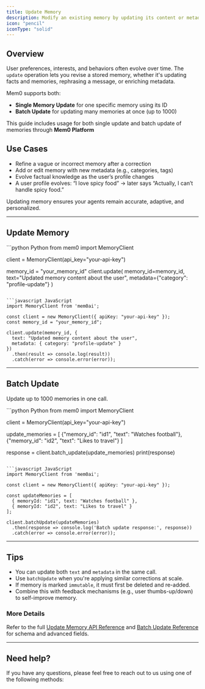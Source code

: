 ```yaml
---
title: Update Memory
description: Modify an existing memory by updating its content or metadata.
icon: "pencil"
iconType: "solid"
---
```


<Snippet file="blank-notif.mdx" />

## Overview

User preferences, interests, and behaviors often evolve over time. The `update` operation lets you revise a stored memory, whether it's updating facts and memories, rephrasing a message, or enriching metadata.

Mem0 supports both:
- **Single Memory Update** for one specific memory using its ID
- **Batch Update** for updating many memories at once (up to 1000)

This guide includes usage for both single update and batch update of memories through **Mem0 Platform**


## Use Cases

- Refine a vague or incorrect memory after a correction
- Add or edit memory with new metadata (e.g., categories, tags)
- Evolve factual knowledge as the user’s profile changes
- A user profile evolves: “I love spicy food” → later says “Actually, I can’t handle spicy food.”

Updating memory ensures your agents remain accurate, adaptive, and personalized.

---

## Update Memory

<CodeGroup>
```python Python
from mem0 import MemoryClient

client = MemoryClient(api_key="your-api-key")

memory_id = "your_memory_id"
client.update(
    memory_id=memory_id,
    text="Updated memory content about the user",
    metadata={"category": "profile-update"}
)
```

```javascript JavaScript
import MemoryClient from 'mem0ai';

const client = new MemoryClient({ apiKey: "your-api-key" });
const memory_id = "your_memory_id";

client.update(memory_id, {
  text: "Updated memory content about the user",
  metadata: { category: "profile-update" }
})
  .then(result => console.log(result))
  .catch(error => console.error(error));
```
</CodeGroup>

---

## Batch Update

Update up to 1000 memories in one call.

<CodeGroup>
```python Python
from mem0 import MemoryClient

client = MemoryClient(api_key="your-api-key")

update_memories = [
    {"memory_id": "id1", "text": "Watches football"},
    {"memory_id": "id2", "text": "Likes to travel"}
]

response = client.batch_update(update_memories)
print(response)
```

```javascript JavaScript
import MemoryClient from 'mem0ai';

const client = new MemoryClient({ apiKey: "your-api-key" });

const updateMemories = [
  { memoryId: "id1", text: "Watches football" },
  { memoryId: "id2", text: "Likes to travel" }
];

client.batchUpdate(updateMemories)
  .then(response => console.log('Batch update response:', response))
  .catch(error => console.error(error));
```
</CodeGroup>

---

## Tips

- You can update both `text` and `metadata` in the same call.
- Use `batchUpdate` when you're applying similar corrections at scale.
- If memory is marked `immutable`, it must first be deleted and re-added.
- Combine this with feedback mechanisms (e.g., user thumbs-up/down) to self-improve memory.


### More Details

Refer to the full [Update Memory API Reference](/api-reference/memory/update-memory) and [Batch Update Reference](/api-reference/memory/batch-update) for schema and advanced fields.

---

## Need help?
If you have any questions, please feel free to reach out to us using one of the following methods:

<Snippet file="get-help.mdx"/>
